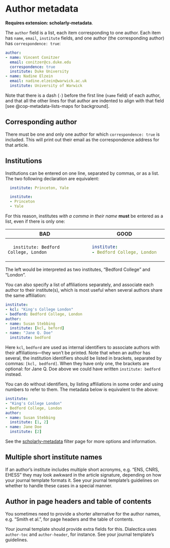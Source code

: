 # Author metadata

**Requires extension: scholarly-metadata**.

The `author` field is a list, each item corresponding to 
one author. Each item has `name`, `email`, `institute` fields, and 
one author (the corresponding author) has `correspondence: true`:

``` yaml
author: 
- name: Vincent Conitzer
  email: conitzer@cs.duke.edu
  correspondence: true  
  institute: Duke University
- name: Nadine Elzein
  email: nadine.elzein@warwick.ac.uk
  institute: University of Warwick
```

Note that there is a dash (`-`) before the first line (`name` field) of each
author, and that all the other lines for that author are indented to align 
with that field [see @cop-metadata-lists-maps for background].

## Corresponding author

There must be one and only one author for which `correspondence: true` is 
included. This will print out their email as the correspondence address
for that article. 

## Institutions

Institutions can be entered on one line, separated by commas, or as a list. 
The two following declaration are equivalent:

```yaml
  institute: Princeton, Yale
```

``` yaml
  institute:
  - Princeton
  - Yale
```

For this reason, institutes *with a comma in their name* __must__ be entered
as a list, even if there is only one:

+---------------------------------------+----------------------------------------+
|   BAD                                 |   GOOD                                 |
+=======================================+========================================+
| ```                                   | ``` yaml                               |
|   institute: Bedford College, London  |   institute:                           |
| ```                                   |   - Bedford College, London            |
|                                       | ```                                    |
+---------------------------------------+----------------------------------------+

The left would be interpreted as two institutes, "Bedford College" and "London".

You can also specify a list of affiliations separately, and associate each 
author to their institute(s), which is most useful when several authors share the same affiliation:

```yaml
institute:
- kcl: "King's College London"
- bedford: Bedford College, London
author:
- name: Susan Stebbing
  institute: [kcl, beford]
- name: "Jane Q. Doe"
  institute: bedford
```

Here `kcl`, `bedford` are used as internal identifiers to associate authors
with their affiliations---they won't be printed. Note that when an author
has several, the institution identifiers should be listed in brackets, 
separated by commas: `[kcl, bedford]`. When they have only one, the brackets 
are optional: for Jane Q. Doe above we could have 
written `institute: bedford` instead. 

You can do without identifiers, by listing affiliations in some order and
using numbers to refer to them. The metadata below is equivalent to the above: 

```yaml
institute:
- "King's College London"
- Bedford College, London
author:
- name: Susan Stebbing
  institute: [1, 2]
- name: Jane Doe
  institute: [2]
```

See the [scholarly-metadata](https://github.com/pandoc/lua-filters/tree/master/scholarly-metadata) filter page for more options and information.

## Multiple short institute names

If an author's institute includes multiple short acronyms, e.g. "ENS, CNRS, EHESS" they may look awkward in the article signature, depending on how your journal template formats it. See your journal template's guidelines 
on whether to handle these cases in a special manner. 

## Author in page headers and table of contents

You sometimes need to provide a shorter alternative
for the author names, e.g. "Smith et al.", for page
headers and the table of contents.

Your journal template should provide extra fields for
this. Dialectica uses `author-toc` and `author-header`,
for instance. See your journal template's guidelines.

